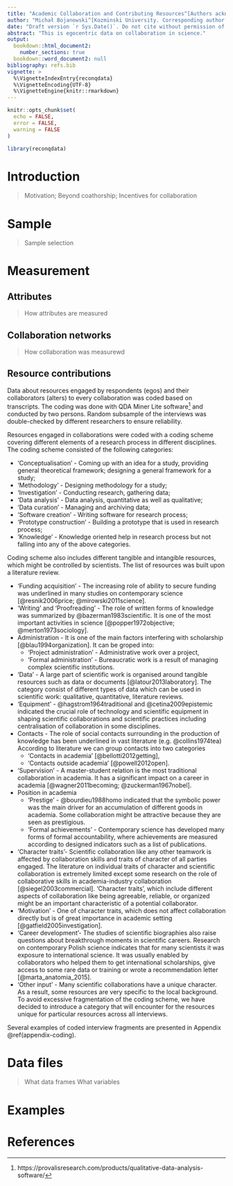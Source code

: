 ```yaml
---
title: "Academic Collaboration and Contributing Resources^[Authors acknowledge support of National Science Centre grant 2012/07/D/HS6/01971.]"
author: "Michał Bojanowski^[Kozminski University. Corresponding author.], Dominika Czerniawska^[University of Manchester and University of Warsaw.], Wojciech Fenrich^[University of Warsaw.]"
date: "Draft version `r Sys.Date()`. Do not cite without permission of the authors."
abstract: "This is egocentric data on collaboration in science."
output: 
  bookdown::html_document2:
    number_sections: true
  bookdown::word_document2: null
bibliography: refs.bib
vignette: >
  %\VignetteIndexEntry{reconqdata}
  %\VignetteEncoding{UTF-8}
  %\VignetteEngine{knitr::rmarkdown}
---
```


```r
knitr::opts_chunk$set(
  echo = FALSE,
  error = FALSE,
  warning = FALSE
)
```

```r
library(reconqdata)
```

# Introduction

> Motivation;
> Beyond coathorship;
> Incentives for collaboration



# Sample

> Sample selection


# Measurement

## Attributes

> How attributes are measured


## Collaboration networks

> How collaboration was measurewd

## Resource contributions

Data about resources engaged by respondents (egos) and their collaborators (alters) to every collaboration was coded based on transcripts. The coding was done with QDA Miner Lite software[^qda] and conducted by two persons. Random subsample of the interviews was double-checked by different researchers to ensure reliability.

[^qda]: https://provalisresearch.com/products/qualitative-data-analysis-software/

Resources engaged in collaborations were coded with a coding scheme covering different elements of a research process in different disciplines. The coding scheme consisted of the following categories:

- 'Conceptualisation' - Coming up with an idea for a study, providing general theoretical framework; designing a general framework for a study;
- 'Methodology' - Designing methodology for a study;
- 'Investigation' - Conducting research, gathering data;
- 'Data analysis' - Data analysis, quantitative as well as qualitative;
- 'Data curation' - Managing and archiving data;
- 'Software creation' - Writing software for research process;
- 'Prototype construction'  - Building a prototype that is used in research process;
- 'Knowledge' - Knowledge oriented help in research process but not falling into any of the above categories.

Coding scheme also includes different tangible and intangible resources, which might be controlled by scientists. The list of resources was built upon a literature review. 

- 'Funding acquisition' - The increasing role of ability to secure funding was underlined in many studies on contemporary science [@resnik2006price; @mirowski2011science]. 
- 'Writing' and 'Proofreading' - The role of written forms of knowledge was summarized by @bazerman1983scientific. It is one of the most important activities in science [@popper1972objective; @merton1973sociology].
- Administration - It is one of the main factors interfering with scholarship [@blau1994organization]. It can be groped into:
    + 'Project administration' - Administrative work over a project,
    + 'Formal administration' - Bureaucratic work is a result of managing complex scientific institutions. 
- 'Data' - A large part of scientific work is organised around tangible resources such as data or documents [@latour2013laboratory]. The category consist of different types of data which can be used in scientific work: qualitative, quantitative, literature reviews.
- 'Equipment' - @hagstrom1964traditional and @cetina2009epistemic indicated the crucial role of technology and scientific equipment in shaping scientific collaborations and scientific practices including centralisation of collaboration in some disciplines. 
- Contacts - The role of social contacts surrounding in the production of knowledge has been underlined in vast literature (e.g. @collins1974tea) According to literature we can group contacts into two categories
    + 'Contacts in academia' [@bellotti2012getting],
    + 'Contacts outside academia' [@powell2012open].
- 'Supervision' -  A master-student relation is the most traditional collaboration in academia. It has a significant impact on a career in academia [@wagner2011becoming; @zuckerman1967nobel].
- Position in academia
    + 'Prestige' - @bourdieu1988homo indicated that the symbolic power was the main driver for an accumulation of different goods in academia. Some collaboration might be attractive because they are seen as prestigious. 
    + 'Formal achievements' - Contemporary science has developed many forms of formal accountability, where achievements are measured according to designed indicators such as a list of publications.
- 'Character traits'- Scientific collaboration like any other teamwork is affected by collaboration skills and traits of character of all parties engaged. The literature on individual traits of character and scientific collaboration is extremely limited except some research on the role of collaborative skills in academia-industry collaboration [@siegel2003commercial]. 'Character traits', which include different aspects of collaboration like being agreeable, reliable, or organized might be an important characteristic of a potential collaborator. 
- 'Motivation' - One of character traits, which does not affect collaboration directly but is of great importance in academic setting [@gatfield2005investigation].
- 'Career development'- The studies of scientific biographies also raise questions about breakthrough moments in scientific careers. Research on contemporary Polish science indicates that for many scientists it was exposure to international science. It was usually enabled by collaborators who helped them to get international scholarships, give access to some rare data or training or wrote a recommendation letter [@marta_anatomia_2015]. 
- 'Other input' - Many scientific collaborations have a unique character. As a result, some resources are very specific to the local background. To avoid excessive fragmentation of the coding scheme, we have decided to introduce a category that will encounter for the resources unique for particular resources across all interviews. 

Several examples of coded interview fragments are presented in Appendix \@ref(appendix-coding).

# Data files

> What data frames
> What variables

# Examples

# References
